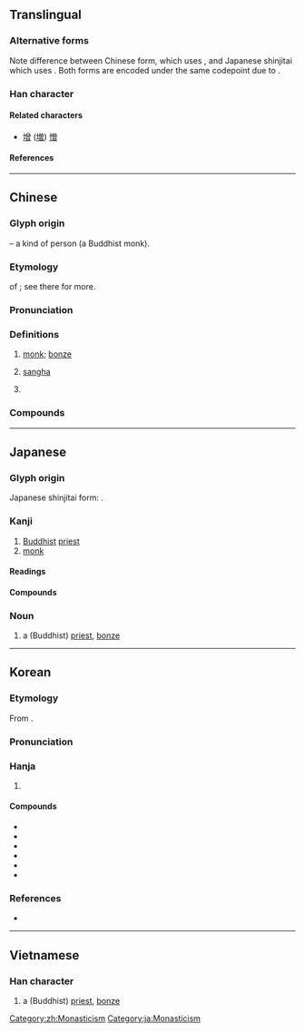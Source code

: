 {{character info}}
{{character info|0xFA31}}
{{character info|0x2F80A}}
==Translingual==
{{ja-forms|僧|僧|僧}}

===Alternative forms===
Note difference between Chinese form, which uses {{lang|und|sc=Hani|[[曾]]}}, and Japanese shinjitai which uses {{lang|ja|[[曽]]}}. Both forms are encoded under the same codepoint due to {{w|Han unification}}.

===Han character===
{{Han char|rn=9|rad=人|as=12|asj=11|sn=14|snj=13|four=28266|canj=OCWA|ids=⿰亻曾 <small>(GTKV)</small>,⿰亻曽 <small>(J)</small>}}

====Related characters====
* [[增]] ([[増]]) [[憎]]

====References====
{{Han ref|kx=0117.140|dkj=01076|dj=0248.200|hdz=10222.010|uh=50E7}}
{{Han ref|uh=FA31}}
{{Han ref|uh=2F80A}}

----

==Chinese==
{{zh-forms}}

===Glyph origin===
{{Han etym}}
{{Han compound|人|alt1=亻|t1=person|曾|ls=psc|c1=s|c2=p}} – a kind of person (a Buddhist monk).

===Etymology===
{{clipping|zh}} of {{ltc-l|僧伽|[[sangha]]; [[community]] of [[monk]]s, [[nun]]s, [[novice]]s and [[laity]]}}; see there for more.

===Pronunciation===
{{zh-pron
|m=sēng
|c=zang1,sang1
|c_note=sang1 - literary; zang1 - vernacular
|h=pfs=sên
|md=cĕng
|mn=qz:chng/xm,zz,tw:cheng/qz:sng/xm,zz,tw:seng
|mn_note=chng, cheng - vernacular; sng, seng - literary
|mn-t=zêng1
|w=1sen
|mc=y
|oc=y
|cat=n,pn
}}

===Definitions===
{{zh-hanzi}}

# {{lb|zh|Buddhism}} [[monk]]; [[bonze]]
# {{lb|zh|Buddhism}} [[sangha]]
# {{surname|zh}}

===Compounds===
{{zh-der|僧道|僧多粥少|僧侶|僧侶主義|僧尼|僧人|僧俗|僧徒|僧院|僧眾|不僧不俗|僧伽|僧伽藍|僧官|僧房|僧殘|僧祇|僧祐|僧綱|僧肇|僧行|僧衣|僧鞋|削髮為僧|和合僧|奉道齋僧|女僧|小僧|尼僧|情僧錄|替僧|火宅僧|知事僧|粥少僧多|粥飯僧|老僧|老僧入定|聖僧|行腳僧|衲僧|貧僧|門僧|雲水僧|高僧|齋僧|密陀僧|僧塔|苦行僧|阿僧祇}}

[[Category:zh:Monasticism]]

----

==Japanese==
{{ja-kanji forms|k=y}}

===Glyph origin===
Japanese shinjitai form: {{Han simp||f=曾|t=曽}}.

===Kanji===
{{ja-kanji|grade=c|rs=人12|kyu=僧}}

# [[Buddhist]] [[priest]]
# [[monk]]

====Readings====
{{ja-readings
|goon=そう
|kanon=そう
|kun=ぼうず
}}

====Compounds====
{{der4|ja
|{{ja-r|僧%衣|そう%い}}
|{{ja-r|僧%院|そう%いん}}
|{{ja-r|僧%正|そう%じょう}}
|{{ja-r|僧%都|そう%ず}}
|{{ja-r|僧%俗|そう%ぞく}}
|{{ja-r|僧%服|そう%ふく}}
|{{ja-r|僧%兵|そう%へい}}
|{{ja-r|僧%坊|そう%ぼう|rom=-}}, {{ja-r|僧%房|そう%ぼう}}
|{{ja-r|僧%門|そう%もん}}
|{{ja-r|僧%侶|そう%りょ}}
|{{ja-r|僧%庵|そう%あん}}
|{{ja-r|僧%位|そう%い}}
|{{ja-r|僧%伽|そう%ぎゃ}}
|{{ja-r|僧%家|そう%か}}
|{{ja-r|僧%形|そう%ぎょう}}
|{{ja-r|僧%綱|そう%ごう}}
|{{ja-r|僧%号|そう%ごう}}
|{{ja-r|僧%寺|そう%じ}}
|{{ja-r|僧%職|そう%しょく}}
|{{ja-r|僧%籍|そう%せき}}
|{{ja-r|僧%堂|そう%どう}}
|{{ja-r|僧%尼|そう%に}}
|{{ja-r|僧%帽%弁|そう%ぼう%べん}}
|{{ja-r|学%僧|がく%そう}}
|{{ja-r|小%僧|こ%ぞう}}
|{{ja-r|高%僧|こう%そう}}
|{{ja-r|禅%僧|ぜん%そう}}
|{{ja-r|尼%僧|に%そう}}
|{{ja-r|仏%法%僧|ぶっ%ぽう%そう}}
|{{ja-r|売%僧|まい%す}}
}}

===Noun===
{{ja-noun|そう}}

# a (Buddhist) [[priest]], [[bonze]]

[[Category:ja:Monasticism]]

----

==Korean==

===Etymology===
From {{der|ko|ltc|sort=승|-}} {{ltc-l|僧}}.
{{hanja-ety
|dk={{okm-l|스ᇰ|sùng}}
|m={{okm-l|스ᇰ|sùng}}
|mh={{okm-l|쥬ᇰ〯|cywǔng}}
|ml=人類#중02B
}}

===Pronunciation===
{{ko-hanja-pron|승}}

===Hanja===
{{ko-hanja-search}}
{{ko-hanja|중|승}}

# {{hanja form of|승|a Buddhist [[monk]]}}

====Compounds====
{{der-top3|Compounds}}
* {{ko-l|승려|僧侶}}
* {{ko-l|승원|僧院}}
* {{ko-l|승가|僧伽}}
* {{ko-l|승가|僧家}}
* {{ko-l|이승|尼僧}}
* {{ko-l|불법승|佛法僧}}
{{der-bottom}}

===References===
* {{R:hanjadoc|538}}

----

==Vietnamese==

===Han character===
{{vi-readings|reading=[[tăng]]|rs=人12}}

# a (Buddhist) [[priest]], [[bonze]]